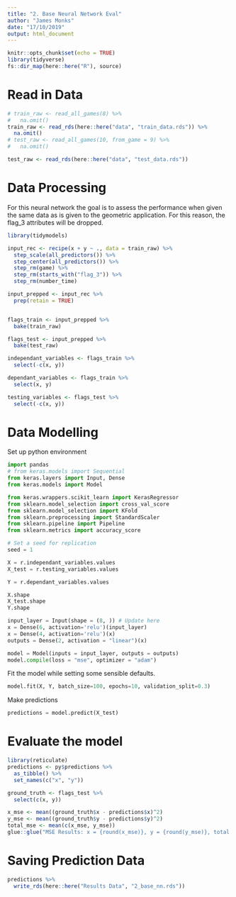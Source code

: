 ```yaml
---
title: "2. Base Neural Network Eval"
author: "James Monks"
date: "17/10/2019"
output: html_document
---
```


```r
knitr::opts_chunk$set(echo = TRUE)
library(tidyverse)
fs::dir_map(here::here("R"), source)
```


# Read in Data
```r
# train_raw <- read_all_games(8) %>% 
#   na.omit()
train_raw <- read_rds(here::here("data", "train_data.rds")) %>% 
  na.omit()
# test_raw <- read_all_games(10, from_game = 9) %>% 
#   na.omit()

test_raw <- read_rds(here::here("data", "test_data.rds"))
```


# Data Processing
For this neural network the goal is to assess the performance when given the same data as is given to the geometric application. For this reason, the flag_3 attributes will be dropped. 

```r
library(tidymodels)

input_rec <- recipe(x + y ~ ., data = train_raw) %>% 
  step_scale(all_predictors()) %>% 
  step_center(all_predictors()) %>% 
  step_rm(game) %>% 
  step_rm(starts_with("flag_3")) %>% 
  step_rm(number_time)

input_prepped <- input_rec %>% 
  prep(retain = TRUE)


flags_train <- input_prepped %>% 
  bake(train_raw)

flags_test <- input_prepped %>% 
  bake(test_raw)

independant_variables <- flags_train %>% 
  select(-c(x, y))

dependant_variables <- flags_train %>% 
  select(x, y)

testing_variables <- flags_test %>% 
  select(-c(x, y))

```



# Data Modelling
Set up python environment

```python
import pandas
# from keras.models import Sequential
from keras.layers import Input, Dense
from keras.models import Model

from keras.wrappers.scikit_learn import KerasRegressor
from sklearn.model_selection import cross_val_score
from sklearn.model_selection import KFold
from sklearn.preprocessing import StandardScaler
from sklearn.pipeline import Pipeline
from sklearn.metrics import accuracy_score

# Set a seed for replication
seed = 1
```


```python
X = r.independant_variables.values
X_test = r.testing_variables.values

Y = r.dependant_variables.values
```

```python
X.shape
X_test.shape
Y.shape
```


```python
input_layer = Input(shape = (8, )) # Update here
x = Dense(6, activation='relu')(input_layer)
x = Dense(4, activation='relu')(x)
outputs = Dense(2, activation = "linear")(x)

model = Model(inputs = input_layer, outputs = outputs)
model.compile(loss = "mse", optimizer = "adam")

```

Fit the model while setting some sensible defaults.
```python
model.fit(X, Y, batch_size=100, epochs=10, validation_split=0.3)
```

Make predictions
```python
predictions = model.predict(X_test)
```


# Evaluate the model
```r
library(reticulate)
predictions <- py$predictions %>% 
  as_tibble() %>% 
  set_names(c("x", "y"))

ground_truth <- flags_test %>% 
  select(c(x, y))

x_mse <- mean((ground_truth$x - predictions$x)^2)
y_mse <- mean((ground_truth$y - predictions$y)^2)
total_mse <- mean(c(x_mse, y_mse))
glue::glue("MSE Results: x = {round(x_mse)}, y = {round(y_mse)}, total = {round(total_mse)}")
```

# Saving Prediction Data
```r
predictions %>% 
  write_rds(here::here("Results Data", "2_base_nn.rds"))
```